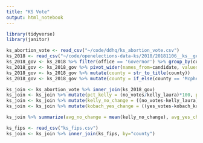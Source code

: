 ```yaml
---
title: "KS Vote"
output: html_notebook
---
```


```r
library(tidyverse)
library(janitor)
```



```r
ks_abortion_vote <- read_csv("~/code/ddhq/ks_abortion_vote.csv")
ks_2018 <- read_csv("~/code/openelections-data-ks/2018/20181106__ks__general__precinct.csv")
ks_2018_gov <- ks_2018 %>% filter(office == 'Governor') %>% group_by(county, candidate) %>% summarize(total = sum(votes)) %>% arrange(county)
ks_2018_gov <- ks_2018_gov %>% pivot_wider(names_from=candidate, values_from = total) %>% clean_names()
ks_2018_gov <- ks_2018_gov %>% mutate(county = str_to_title(county))
ks_2018_gov <- ks_2018_gov %>% mutate(county = if_else(county == 'Mcpherson', 'McPherson', county))
```

```r
ks_join <- ks_abortion_vote %>% inner_join(ks_2018_gov)
ks_join <- ks_join %>% mutate(pct_kelly = (no_votes/kelly_laura)*100, pct_kobach=(yes_votes/kobach_kris)*100)
ks_join <- ks_join %>% mutate(kelly_no_change = ((no_votes-kelly_laura)/kelly_laura)*100)
ks_join <- ks_join %>% mutate(kobach_yes_change = ((yes_votes-kobach_kris)/kobach_kris)*100)
```

```r
ks_join %>% summarize(avg_no_change = mean(kelly_no_change), avg_yes_change = mean(kobach_yes_change))
```

```r
ks_fips <- read_csv("ks_fips.csv")
ks_join <- ks_join %>% inner_join(ks_fips, by="county")
```


